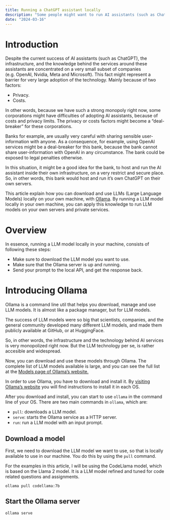```yaml
---
title: Running a ChatGPT assistant locally
description: "Some people might want to run AI assistants (such as ChatGPT) locally on their system. In this article, I explain how you can do this."
date: "2024-03-16"
---
```


# Introduction

Despite the current success of AI assistants (such as ChatGPT), the infrastructure,
and the knowledge behind the services around these assistants are concentrated on a very small subset of companies (e.g. OpenAI, Nvidia, Meta and Microsoft).
This fact might represent a barrier for very large adoption of the technology. Mainly
because of two factors:

- Privacy.
- Costs.

In other words, because we have such a strong monopoly right now,
some corporations might have difficulties of adopting AI assistants, because of
costs and privacy limits. The privacy or costs factors might become a "deal-breaker"
for these corporations.

Banks for example, are usually very careful with sharing sensible user-information with anyone.
As a consequence, for example, using OpenAI services might be a deal-breaker for this bank,
because the bank cannot share user-information with OpenAI in any circumstance. The bank
could be exposed to legal penalties otherwise.

In this situation, it might be a good idea for the bank, to host and run the AI
assistant inside their own infrastructure, on a very restrict and secure place.
So, in other words, this bank would host and run it's own ChatGPT on
their own servers.

This article explain how you can download and use
LLMs (Large Language Models) locally on your own machine, with [Ollama](https://ollama.com/).
By running a LLM model locally in your own machine, you can apply this knowledge to run LLM
models on your own servers and private services.


# Overview

In essence, running a LLM model locally in your machine, consists
of following these steps:

- Make sure to download the LLM model you want to use.
- Make sure that the Ollama server is up and running.
- Send your prompt to the local API, and get the response back.


# Introducing Ollama

Ollama is a command line util that helps you download, manage
and use LLM models. It is almost like a package manager, but for LLM models.

The success of LLM models were so big that scientists, companies,
and the general community developed many different LLM models,
and made them publicly available at GitHub, or
at HuggingFace.

So, in other words, the infrastructure and the technology behind AI services
is very monopolized right now. But the LLM technology per se, is
rather accesible and widespread.

Now, you can download and use these models
through Ollama. The complete list of LLM models
available is large, and you can see
the full list at the [Models page of Ollama's website.](https://ollama.com/library)

In order to use Ollama, you have to download and install it.
By [visiting Ollama's website](https://ollama.com/) you will find
instructions to install it in each OS.

After you download and install, you can start to use `ollama` in the command line
of your OS. There are two main commands in `ollama`, which are:

- `pull`: downloads a LLM model.
- `serve`: starts the Ollama service as a HTTP server.
- `run`: run a LLM model with an input prompt.



## Download a model

First, we need to download the LLM model we want to use,
so that is locally available to use in our machine.
You do this by using the `pull` command.

For the examples in this article, I will be using the
CodeLlama model, which is based on the Llama 2 model.
It is a LLM model refined and tuned for
code related questions and assignments.

```
ollama pull codellama:7b
```

## Start the Ollama server

```
ollama serve
```